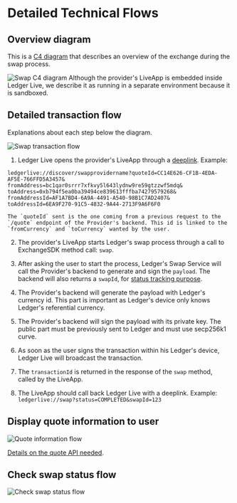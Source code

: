 

# Detailed Technical Flows

## Overview diagram

This is a [C4 diagram](https://c4model.com/) that describes an overview of the exchange during the swap process.

<Zoom>
  <img alt="Swap C4 diagram" src="/exchange/swap-light-C4.png" />
</Zoom>

<Callout type="info" emoji="ℹ️">
  Although the provider's LiveApp is embedded inside Ledger Live, we describe it
  as running in a separate environment because it is sandboxed.
</Callout>

## Detailed transaction flow

Explanations about each step below the diagram.

<Zoom>
  <img alt="Swap transaction flow" src="/exchange/detailed-flow-2.png" />
</Zoom>

1. Ledger Live opens the provider's LiveApp through a [deeplink](./providers-liveapp#deeplink). Example:

```
ledgerlive://discover/swapprovidername?quoteId=CC14E626-CF1B-4EDA-AF5E-766FFD5A3457&
fromAddress=bc1qar0srrr7xfkvy5l643lydnw9re59gtzzwf5mdq&
toAddress=0xb794f5ea0ba39494ce839613fffba74279579268&
fromAddressId=AF1A7BD4-6A9A-4491-A540-98B1C7AD2407&
toAddressId=6EA9F270-91C5-4832-9A44-2713F9A6F6F0
```

    The `quoteId` sent is the one coming from a previous request to the `/quote` endpoint of the Provider's backend. This id is linked to the `fromCurrency` and `toCurrency` wanted by the user.

2. The provider's LiveApp starts Ledger's swap process through a call to ExchangeSDK method call: `swap`.

3. After asking the user to start the process, Ledger's Swap Service will call the Provider's backend to generate and sign the `payload`. The backend will also returns a `swapId`, for [status tracking purpose](#check-swap-status-flow).

4. The Provider's backend will generate the payload with Ledger's currency id. This part is important as Ledger's device only knows Ledger's referential currency.

5. The Provider's backend will sign the payload with its private key. The public part must be previously sent to Ledger and must use secp256k1 curve.

6. As soon as the user signs the transaction within his Ledger's device, Ledger Live will broadcast the transaction.

7. The `transactionId` is returned in the response of the `swap` method, called by the LiveApp.

8. The LiveApp should call back Ledger Live with a deeplink. Example: `ledgerlive://swap?status=COMPLETED&swapId=123`

## Display quote information to user

<Zoom>
  <img alt="Quote information flow" src="/exchange/detailed-flow-1.png" />
</Zoom>

[Details on the quote API needed](https://exchange-integration-swap.redoc.ly/#operation/postQuote).

## Check swap status flow

<Zoom>
  <img alt="Check swap status flow" src="/exchange/detailed-flow-3.png" />
</Zoom>

